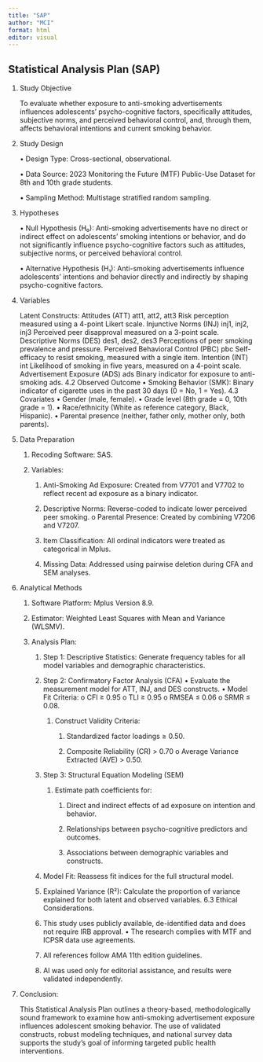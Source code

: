 ```yaml
---
title: "SAP"
author: "MCI"
format: html
editor: visual
---
```


## Statistical Analysis Plan (SAP)

1.  Study Objective

    To evaluate whether exposure to anti-smoking advertisements influences adolescents’ psycho-cognitive factors, specifically attitudes, subjective norms, and perceived behavioral control, and, through them, affects behavioral intentions and current smoking behavior.

2.  Study Design

    • Design Type: Cross-sectional, observational.

    • Data Source: 2023 Monitoring the Future (MTF) Public-Use Dataset for 8th and 10th grade students.

    • Sampling Method: Multistage stratified random sampling.

3.  Hypotheses

    • Null Hypothesis (H₀): Anti-smoking advertisements have no direct or indirect effect on adolescents’ smoking intentions or behavior, and do not significantly influence psycho-cognitive factors such as attitudes, subjective norms, or perceived behavioral control.

    • Alternative Hypothesis (H₁): Anti-smoking advertisements influence adolescents’ intentions and behavior directly and indirectly by shaping psycho-cognitive factors.

4.  Variables

    Latent Constructs: Attitudes (ATT) att1, att2, att3 Risk perception measured using a 4-point Likert scale. Injunctive Norms (INJ) inj1, inj2, inj3 Perceived peer disapproval measured on a 3-point scale. Descriptive Norms (DES) des1, des2, des3 Perceptions of peer smoking prevalence and pressure. Perceived Behavioral Control (PBC) pbc Self-efficacy to resist smoking, measured with a single item. Intention (INT) int Likelihood of smoking in five years, measured on a 4-point scale. Advertisement Exposure (ADS) ads Binary indicator for exposure to anti-smoking ads. 4.2 Observed Outcome • Smoking Behavior (SMK): Binary indicator of cigarette uses in the past 30 days (0 = No, 1 = Yes). 4.3 Covariates • Gender (male, female). • Grade level (8th grade = 0, 10th grade = 1). • Race/ethnicity (White as reference category, Black, Hispanic). • Parental presence (neither, father only, mother only, both parents).

5.  Data Preparation

    1.  Recoding Software: SAS.

    2.  Variables:

        1.  Anti-Smoking Ad Exposure: Created from V7701 and V7702 to reflect recent ad exposure as a binary indicator.

        2.  Descriptive Norms: Reverse-coded to indicate lower perceived peer smoking. o Parental Presence: Created by combining V7206 and V7207.

        3.  Item Classification: All ordinal indicators were treated as categorical in Mplus.

        4.  Missing Data: Addressed using pairwise deletion during CFA and SEM analyses.

6.  Analytical Methods

    1.  Software Platform: Mplus Version 8.9.

    2.  Estimator: Weighted Least Squares with Mean and Variance (WLSMV).

    3.  Analysis Plan:

        1.  Step 1: Descriptive Statistics: Generate frequency tables for all model variables and demographic characteristics.

        2.  Step 2: Confirmatory Factor Analysis (CFA) • Evaluate the measurement model for ATT, INJ, and DES constructs. • Model Fit Criteria: o CFI ≥ 0.95 o TLI ≥ 0.95 o RMSEA ≤ 0.06 o SRMR ≤ 0.08.

            1.  Construct Validity Criteria:

                1.  Standardized factor loadings ≥ 0.50.

                2.  Composite Reliability (CR) \> 0.70 o Average Variance Extracted (AVE) \> 0.50.

        3.  Step 3: Structural Equation Modeling (SEM)

            1.  Estimate path coefficients for:

                1.  Direct and indirect effects of ad exposure on intention and behavior.

                2.  Relationships between psycho-cognitive predictors and outcomes.

                3.  Associations between demographic variables and constructs.

        4.  Model Fit: Reassess fit indices for the full structural model.

        5.  Explained Variance (R²): Calculate the proportion of variance explained for both latent and observed variables. 6.3 Ethical Considerations.

        6.  This study uses publicly available, de-identified data and does not require IRB approval. • The research complies with MTF and ICPSR data use agreements.

        7.  All references follow AMA 11th edition guidelines.

        8.  AI was used only for editorial assistance, and results were validated independently.

7.  Conclusion:

    This Statistical Analysis Plan outlines a theory-based, methodologically sound framework to examine how anti-smoking advertisement exposure influences adolescent smoking behavior. The use of validated constructs, robust modeling techniques, and national survey data supports the study’s goal of informing targeted public health interventions.
